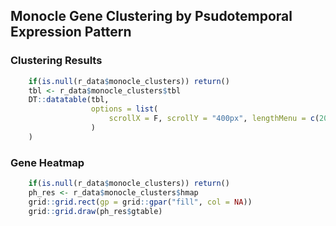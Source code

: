 
## Monocle Gene Clustering by Psudotemporal Expression Pattern

### Clustering Results

```r
    if(is.null(r_data$monocle_clusters)) return()
    tbl <- r_data$monocle_clusters$tbl
    DT::datatable(tbl, 
                  options = list(
                      scrollX = F, scrollY = "400px", lengthMenu = c(20, 50, 100)
                  )
    )
```

### Gene Heatmap

```r

    if(is.null(r_data$monocle_clusters)) return()
    ph_res <- r_data$monocle_clusters$hmap
    grid::grid.rect(gp = grid::gpar("fill", col = NA))
    grid::grid.draw(ph_res$gtable)

```

